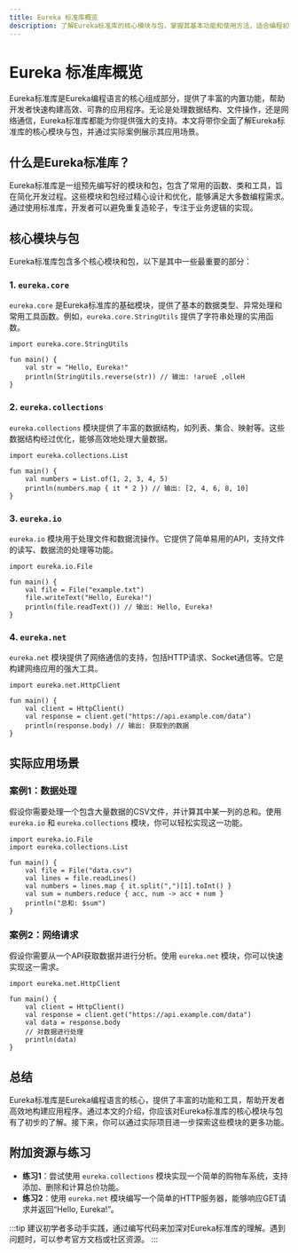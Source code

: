 ```yaml
---
title: Eureka 标准库概览
description: 了解Eureka标准库的核心模块与包，掌握其基本功能和使用方法，适合编程初学者。
---
```


# Eureka 标准库概览

Eureka标准库是Eureka编程语言的核心组成部分，提供了丰富的内置功能，帮助开发者快速构建高效、可靠的应用程序。无论是处理数据结构、文件操作，还是网络通信，Eureka标准库都能为你提供强大的支持。本文将带你全面了解Eureka标准库的核心模块与包，并通过实际案例展示其应用场景。

## 什么是Eureka标准库？

Eureka标准库是一组预先编写好的模块和包，包含了常用的函数、类和工具，旨在简化开发过程。这些模块和包经过精心设计和优化，能够满足大多数编程需求。通过使用标准库，开发者可以避免重复造轮子，专注于业务逻辑的实现。

## 核心模块与包

Eureka标准库包含多个核心模块和包，以下是其中一些最重要的部分：

### 1. `eureka.core`

`eureka.core` 是Eureka标准库的基础模块，提供了基本的数据类型、异常处理和常用工具函数。例如，`eureka.core.StringUtils` 提供了字符串处理的实用函数。

```eureka
import eureka.core.StringUtils

fun main() {
    val str = "Hello, Eureka!"
    println(StringUtils.reverse(str)) // 输出: !arueE ,olleH
}
```

### 2. `eureka.collections`

`eureka.collections` 模块提供了丰富的数据结构，如列表、集合、映射等。这些数据结构经过优化，能够高效地处理大量数据。

```eureka
import eureka.collections.List

fun main() {
    val numbers = List.of(1, 2, 3, 4, 5)
    println(numbers.map { it * 2 }) // 输出: [2, 4, 6, 8, 10]
}
```

### 3. `eureka.io`

`eureka.io` 模块用于处理文件和数据流操作。它提供了简单易用的API，支持文件的读写、数据流的处理等功能。

```eureka
import eureka.io.File

fun main() {
    val file = File("example.txt")
    file.writeText("Hello, Eureka!")
    println(file.readText()) // 输出: Hello, Eureka!
}
```

### 4. `eureka.net`

`eureka.net` 模块提供了网络通信的支持，包括HTTP请求、Socket通信等。它是构建网络应用的强大工具。

```eureka
import eureka.net.HttpClient

fun main() {
    val client = HttpClient()
    val response = client.get("https://api.example.com/data")
    println(response.body) // 输出: 获取到的数据
}
```

## 实际应用场景

### 案例1：数据处理

假设你需要处理一个包含大量数据的CSV文件，并计算其中某一列的总和。使用 `eureka.io` 和 `eureka.collections` 模块，你可以轻松实现这一功能。

```eureka
import eureka.io.File
import eureka.collections.List

fun main() {
    val file = File("data.csv")
    val lines = file.readLines()
    val numbers = lines.map { it.split(",")[1].toInt() }
    val sum = numbers.reduce { acc, num -> acc + num }
    println("总和: $sum")
}
```

### 案例2：网络请求

假设你需要从一个API获取数据并进行分析。使用 `eureka.net` 模块，你可以快速实现这一需求。

```eureka
import eureka.net.HttpClient

fun main() {
    val client = HttpClient()
    val response = client.get("https://api.example.com/data")
    val data = response.body
    // 对数据进行处理
    println(data)
}
```

## 总结

Eureka标准库是Eureka编程语言的核心，提供了丰富的功能和工具，帮助开发者高效地构建应用程序。通过本文的介绍，你应该对Eureka标准库的核心模块与包有了初步的了解。接下来，你可以通过实际项目进一步探索这些模块的更多功能。

## 附加资源与练习

- **练习1**：尝试使用 `eureka.collections` 模块实现一个简单的购物车系统，支持添加、删除和计算总价功能。
- **练习2**：使用 `eureka.net` 模块编写一个简单的HTTP服务器，能够响应GET请求并返回“Hello, Eureka!”。

:::tip
建议初学者多动手实践，通过编写代码来加深对Eureka标准库的理解。遇到问题时，可以参考官方文档或社区资源。
:::